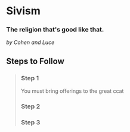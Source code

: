 # Sivism

### The religion that's good like that.

_by Cohen and Luce_

## Steps to Follow

> ### Step 1
>
> You must bring offerings to the great ccat
>
> ### Step 2
>
> ### Step 3
